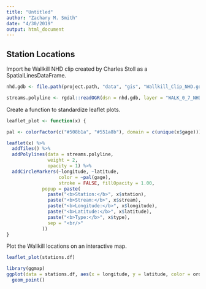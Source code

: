 ```yaml
---
title: "Untitled"
author: "Zachary M. Smith"
date: "4/30/2019"
output: html_document
---
```


## Station Locations

Import he Wallkill NHD clip created by Charles Stoll as a SpatialLinesDataFrame.
```r
nhd.gdb <- file.path(project.path, "data", "gis", "Wallkill_Clip_NHD.gdb")

streams.polyline <- rgdal::readOGR(dsn = nhd.gdb, layer = "WALK_0_7_NHD_CLIP")
```

Create a function to standardize leaflet plots.
```r
leaflet_plot <- function(x) {

pal <- colorFactor(c("#508b1a", "#551a8b"), domain = c(unique(x$gage)))

leaflet(x) %>% 
  addTiles() %>% 
  addPolylines(data = streams.polyline,
               weight = 2,
               opacity = 1) %>% 
  addCircleMarkers(~longitude, ~latitude,
                   color = ~pal(gage),
                   stroke = FALSE, fillOpacity = 1.00,
             popup = paste(
               paste("<b>Station:</b>", x$station),
               paste("<b>Stream:</b>", x$stream),
               paste("<b>Longitude:</b>", x$longitude),
               paste("<b>Latitude:</b>", x$latitude),
               paste("<b>Type:</b>", x$type),
               sep = "<br/>"
             ))
}
```

Plot the Wallkill locations on an interactive map.
```r
leaflet_plot(stations.df)
```

```r
library(ggmap)
ggplot(data = stations.df, aes(x = longitude, y = latitude, color = order)) +
  geom_point() 

```


